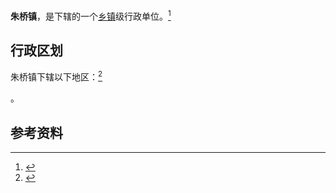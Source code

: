 {{中国乡级行政区|37/06/83/102/000}}

'''朱桥镇'''，是{{PRC admin/fullname|37/06/83/102/000|3}}下辖的一个[[乡镇|乡镇]]级行政单位。<ref>{{PRC admin/ref sgc|{{PRC admin/parent|37/06/83/102/000}}}}</ref>

== 行政区划 ==

朱桥镇下辖以下地区：<ref>{{PRC admin/ref sgc|37/06/83/102/000}}</ref>

{{PRC admin/children|37/06/83/102/000}}。

== 参考资料 ==

{{reflist}}

{{行政区划小作品}}
{{PRC admin/navcat|37/06/83/102/000}}